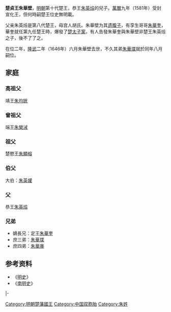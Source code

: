 '''楚貞王朱華壁'''{{BD|1571年||1646年|catIdx=Z}}，[[明朝|明朝]]第十代楚王，恭王[[朱英㷿|朱英㷿]]的兒子。[[萬曆|萬曆]]九年（1581年）受封宣化王，但何時嗣楚王位史無明載。

父亲朱英㷿是第八代楚王，母宫人胡氏。朱華壁为其[[遗腹子|遗腹子]]，有孪生哥哥[[朱華奎|朱華奎]]，華奎就任第九任楚王時，爆發了[[楚太子案|楚太子案]]，有人告發朱華奎與朱華壁非楚王朱英㷿之子，後不了了之。

在位二年，[[隆武|隆武]]二年（1646年）六月朱華壁去世，不久其弟[[朱華堞|朱華堞]]就於同年八月嗣位。
== 家庭 ==
=== 高祖父 ===
靖王[[朱均鈋|朱均鈋]]
=== 曾祖父 ===
端王[[朱榮㳦|朱榮㳦]]
=== 祖父 ===
楚愍王[[朱顯榕|朱顯榕]]
=== 伯父 ===
大伯：[[朱英燿|朱英燿]]
=== 父 ===
恭王[[朱英㷿|朱英㷿]]
=== 兄弟 ===
*嫡長兄：定王[[朱華奎|朱華奎]]
*庶三弟：[[朱華堞|朱華堞]]
*庶四弟：[[朱華廛|朱華廛]]

==参考资料==
*《[[明史|明史]]》
*《[[南明史_(錢海岳)|南明史]]》

{{s-start}}
{{s-none|無|[[明朝|明政府]]封之}}
{{s-ttl|title=[[明朝藩王列表_(楚王系)#宣化國|明宣化國國王]]|years=1581年－？}}
{{s-none|無|襲封楚國，封國廢除}}
|-
{{s-bef|before=兄定王[[朱華奎|朱華奎]]}}
{{s-ttl|title=[[明朝藩王列表_(楚王系)|明楚國國王]]|years=1643年後－1646年}}
{{s-after|弟[[朱華堞|朱華堞]]}}
{{end}}

{{DEFAULTSORT:Z}}
[[Category:明朝楚藩國王|Category:明朝楚藩國王]]
[[Category:中国双胞胎|Category:中国双胞胎]]
[[Category:朱姓|Category:朱姓]]